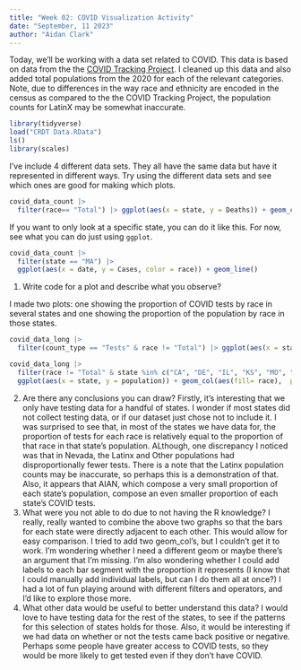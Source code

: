 ```yaml
---
title: "Week 02: COVID Visualization Activity"
date: "September, 11 2023"
author: "Aidan Clark"
---
```


Today, we'll be working with a data set related to COVID.
This data is based on data from the the [COVID Tracking Project](https://covidtracking.com/).
I cleaned up this data and also added total populations from the 2020 for each of the relevant categories.
Note, due to differences in the way race and ethnicity are encoded in the census as compared to the the COVID Tracking Project, the population counts for LatinX may be somewhat inaccurate.

```r
library(tidyverse)
load("CRDT Data.RData")
ls()
library(scales)
```

I've include 4 different data sets.
They all have the same data but have it represented in different ways.
Try using the different data sets and see which ones are good for making which plots.


```r
covid_data_count |> 
  filter(race== "Total") |> ggplot(aes(x = state, y = Deaths)) + geom_col()
```



If you want to only look at a specific state, you can do it like this.
For now, see what you can do just using `ggplot`.

```r
covid_data_count |> 
  filter(state == "MA") |> 
  ggplot(aes(x = date, y = Cases, color = race)) + geom_line()
```

1. Write code for a plot and describe what you observe?

I made two plots: one showing the proportion of COVID tests by race in several states and one showing the proportion of the population by race in those states.

```r
covid_data_long |> 
  filter(count_type == "Tests" & race != "Total") |> ggplot(aes(x = state, y= count)) + geom_col(aes(fill = race), position = "fill") + labs(title = "COVID Tests by Race", fill = "Race", y = "Proportion", x = "State") + scale_y_continuous(labels = scales::percent)
```

```R
covid_data_long |>
  filter(race != "Total" & state %in% c("CA", "DE", "IL", "KS", "MO", "NV", "RI", "UT")) |> 
  ggplot(aes(x = state, y = population)) + geom_col(aes(fill= race),  position = "fill") + labs(title = "State Populations by Race", x = "State", y = "Proportion") + scale_y_continuous(labels = scales::percent)
```

2. Are there any conclusions you can draw?
Firstly, it's interesting that we only have testing data for a handful of states. I wonder if most states did not collect testing data, or if our dataset just chose not to include it. I was surprised to see that, in most of the states we have data for, the proportion of tests for each race is relatively equal to the proportion of that race in that state's population. ALthough, one discrepancy I noticed was that in Nevada, the Latinx and Other populations had disproportionally fewer tests. There is a note that the Latinx population counts may be inaccurate, so perhaps this is a demonstration of that. Also, it appears that AIAN, which compose a very small proportion of each state's population, compose an even smaller proportion of each state's COVID tests.
3. What were you not able to do due to not having the R knowledge?
I really, really wanted to combine the above two graphs so that the bars for each state were directly adjacent to each other. This would allow for easy comparison. I tried to add two geom_col's, but I couldn't get it to work. I'm wondering whether I need a different geom or maybe there's an argument that I'm missing. I'm also wondering whether I could add labels to each bar segment with the proportion it represents (I know that I could manually add individual labels, but can I do them all at once?) I had a lot of fun playing around with different filters and operators, and I'd like to explore those more.
4. What other data would be useful to better understand this data?
I would love to have testing data for the rest of the states, to see if the patterns for this selection of states holds for those. Also, it would be interesting if we had data on whether or not the tests came back positive or negative. Perhaps some people have greater access to COVID tests, so they would be more likely to get tested even if they don't have COVID.
